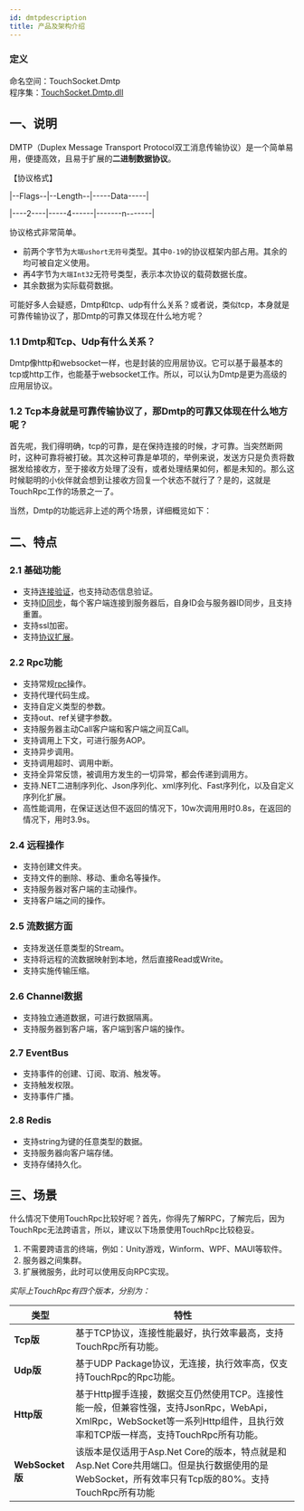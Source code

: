```yaml
---
id: dmtpdescription
title: 产品及架构介绍
---
```



### 定义

命名空间：TouchSocket.Dmtp <br/>
程序集：[TouchSocket.Dmtp.dll](https://www.nuget.org/packages/TouchSocket.Dmtp)

## 一、说明

DMTP（Duplex Message Transport Protocol双工消息传输协议）是一个简单易用，便捷高效，且易于扩展的**二进制数据协议**。

【协议格式】

|--Flags--|--Length--|-----Data-----|

|----2----|-----4------|-------n-------|

协议格式非常简单。
- 前两个字节为`大端ushort无符号`类型。其中`0-19`的协议框架内部占用。其余的均可被自定义使用。
- 再4字节为`大端Int32`无符号类型，表示本次协议的载荷数据长度。
- 其余数据为实际载荷数据。


可能好多人会疑惑，Dmtp和tcp、udp有什么关系？或者说，类似tcp，本身就是可靠传输协议了，那Dmtp的可靠又体现在什么地方呢？

### 1.1 Dmtp和Tcp、Udp有什么关系？

Dmtp像http和websocket一样，也是封装的应用层协议。它可以基于最基本的tcp或http工作，也能基于websocket工作。所以，可以认为Dmtp是更为高级的应用层协议。

### 1.2 Tcp本身就是可靠传输协议了，那Dmtp的可靠又体现在什么地方呢？

首先呢，我们得明确，tcp的可靠，是在保持连接的时候，才可靠。当突然断网时，这种可靠将被打破。其次这种可靠是单项的，举例来说，发送方只是负责将数据发给接收方，至于接收方处理了没有，或者处理结果如何，都是未知的。那么这时候聪明的小伙伴就会想到让接收方回复一个状态不就行了？是的，这就是TouchRpc工作的场景之一了。

当然，Dmtp的功能远非上述的两个场景，详细概览如下：


## 二、特点

### 2.1 基础功能

- 支持[连接验证](./dmtpbase.mdx)，也支持动态信息验证。
- 支持[ID同步](./dmtpbase.mdx)，每个客户端连接到服务器后，自身ID会与服务器ID同步，且支持重置。
- 支持ssl加密。
- 支持[协议扩展](./dmtpbase.mdx)。

### 2.2 Rpc功能

- 支持常规[rpc](./dmtpbase.mdx)操作。
- 支持代理代码生成。
- 支持自定义类型的参数。
- 支持out、ref关键字参数。
- 支持服务器主动Call客户端和客户端之间互Call。
- 支持调用上下文，可进行服务AOP。
- 支持异步调用。
- 支持调用超时、调用中断。
- 支持全异常反馈，被调用方发生的一切异常，都会传递到调用方。
- 支持.NET二进制序列化、Json序列化、xml序列化、Fast序列化，以及自定义序列化扩展。
- 高性能调用，在保证送达但不返回的情况下，10w次调用用时0.8s，在返回的情况下，用时3.9s。


### 2.4 远程操作

- 支持创建文件夹。
- 支持文件的删除、移动、重命名等操作。
- 支持服务器对客户端的主动操作。
- 支持客户端之间的操作。

### 2.5 流数据方面

- 支持发送任意类型的Stream。
- 支持将远程的流数据映射到本地，然后直接Read或Write。
- 支持实施传输压缩。

### 2.6 Channel数据

- 支持独立通道数据，可进行数据隔离。
- 支持服务器到客户端，客户端到客户端的操作。

### 2.7 EventBus

- 支持事件的创建、订阅、取消、触发等。
- 支持触发权限。
- 支持事件广播。

### 2.8 Redis

- 支持string为键的任意类型的数据。
- 支持服务器向客户端存储。
- 支持存储持久化。


## 三、场景

什么情况下使用TouchRpc比较好呢？首先，你得先了解RPC，了解完后，因为TouchRpc无法跨语言，所以，建议以下场景使用TouchRpc比较稳妥。

1. 不需要跨语言的终端，例如：Unity游戏，Winform、WPF、MAUI等软件。
2. 服务器之间集群。
3. 扩展微服务，此时可以使用反向RPC实现。

*实际上TouchRpc有四个版本，分别为：*

| **类型** | **特性** |
| --- | --- |
| **Tcp版** | 基于TCP协议，连接性能最好，执行效率最高，支持TouchRpc所有功能。 |
| **Udp版** | 基于UDP Package协议，无连接，执行效率高，仅支持TouchRpc的Rpc功能。 |
| **Http版** | 基于Http握手连接，数据交互仍然使用TCP。连接性能一般，但兼容性强，支持JsonRpc，WebApi，XmlRpc，WebSocket等一系列Http组件，且执行效率和TCP版一样高，支持TouchRpc所有功能。 |
| **WebSocket版** | 该版本是仅适用于Asp.Net Core的版本，特点就是和Asp.Net Core共用端口。但是执行数据使用的是WebSocket，所有效率只有Tcp版的80%。支持TouchRpc所有功能 |